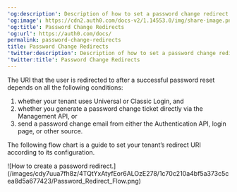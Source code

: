 ---
'og:description': Description of how to set a password change redirect URI
'og:image': https://cdn2.auth0.com/docs-v2/1.14553.0/img/share-image.png
'og:title': Password Change Redirects
'og:url': https://auth0.com/docs/
permalink: password-change-redirects
title: Password Change Redirects
'twitter:description': Description of how to set a password change redirect URI
'twitter:title': Password Change Redirects
---
The URI that the user is redirected to after a successful password reset depends on all the following conditions:

1. whether your tenant uses Universal or Classic Login, and
2. whether you generate a password change ticket directly via the Management API, or
3. send a password change email from either the Authentication API, login page, or other source.

The following flow chart is a guide to set your tenant’s redirect URI according to its configuration.

<Frame>![How to create a password redirect.](/images/cdy7uua7fh8z/4TQtYxAtyfEor6ALOzE278/1c70c210a4bf5a373c5cea8d5a677423/Password_Redirect_Flow.png)</Frame>